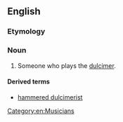 ==English==

===Etymology===
{{suffix|dulcimer|ist|lang=en}}

===Noun===
{{en-noun}}

# Someone who plays the [[dulcimer]].

====Derived terms====
* [[hammered dulcimerist]]

[[Category:en:Musicians]]
